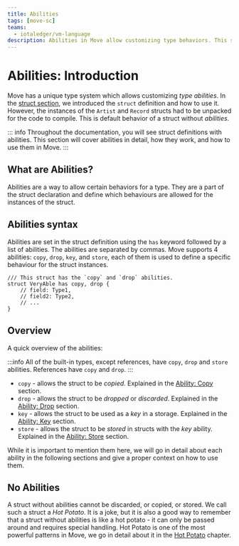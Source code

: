 ```yaml
---
title: Abilities
tags: [move-sc]
teams:
  - iotaledger/vm-language
description: Abilities in Move allow customizing type behaviors. This section covers the introduction to abilities, how they work, and how to use them in Move.
---
```


# Abilities: Introduction

Move has a unique type system which allows customizing _type abilities_.
In the [struct section](./struct.mdx), we introduced the `struct` definition and how to use it.
However, the instances of the `Artist` and `Record` structs had to be unpacked for the code to
compile. This is default behavior of a struct without _abilities_.

::: info
Throughout the documentation, you will see struct definitions with abilities. This section will cover abilities in detail, how they work, and how to use them
in Move.
:::

## What are Abilities?

Abilities are a way to allow certain behaviors for a type. They are a part of the struct declaration
and define which behaviours are allowed for the instances of the struct.

## Abilities syntax

Abilities are set in the struct definition using the `has` keyword followed by a list of abilities.
The abilities are separated by commas. Move supports 4 abilities: `copy`, `drop`, `key`, and
`store`, each of them is used to define a specific behaviour for the struct instances.

```move
/// This struct has the `copy` and `drop` abilities.
struct VeryAble has copy, drop {
    // field: Type1,
    // field2: Type2,
    // ...
}
```

## Overview

A quick overview of the abilities:

:::info
All of the built-in types, except references, have `copy`, `drop` and `store` abilities.
References have `copy` and `drop`.
:::

- `copy` - allows the struct to be _copied_. Explained in the [Ability: Copy](./copy.mdx)
  section.
- `drop` - allows the struct to be _dropped_ or _discarded_. Explained in the
  [Ability: Drop](./drop.mdx) section.
- `key` - allows the struct to be used as a _key_ in a storage. Explained in the
  [Ability: Key](./key.mdx) section.
- `store` - allows the struct to be _stored_ in structs with the _key_ ability. Explained in the
  [Ability: Store](./store.mdx) section.

While it is important to mention them here, we will go in detail about each ability in the following
sections and give a proper context on how to use them.

## No Abilities

A struct without abilities cannot be discarded, or copied, or stored. We call such a
struct a _Hot Potato_. It is a joke, but it is also a good way to remember that a struct without
abilities is like a hot potato - it can only be passed around and requires special handling. Hot
Potato is one of the most powerful patterns in Move, we go in detail about it in the
[Hot Potato](../patterns/hot-potato.mdx) chapter.

